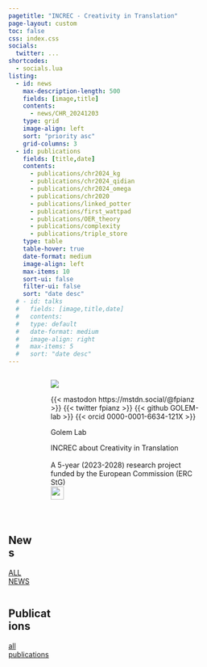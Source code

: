 ```yaml
---
pagetitle: "INCREC - Creativity in Translation"
page-layout: custom
toc: false
css: index.css
socials:
  twitter: ...
shortcodes:
  - socials.lua
listing: 
  - id: news
    max-description-length: 500
    fields: [image,title]
    contents: 
      - news/CHR_20241203
    type: grid
    image-align: left
    sort: "priority asc"
    grid-columns: 3
  - id: publications
    fields: [title,date]
    contents: 
      - publications/chr2024_kg
      - publications/chr2024_qidian
      - publications/chr2024_omega
      - publications/chr2020
      - publications/linked_potter
      - publications/first_wattpad
      - publications/OER_theory
      - publications/complexity
      - publications/triple_store
    type: table
    table-hover: true
    date-format: medium
    image-align: left
    max-items: 10
    sort-ui: false
    filter-ui: false
    sort: "date desc"
  # - id: talks
  #   fields: [image,title,date]
  #   contents: 
  #   type: default
  #   date-format: medium
  #   image-align: right
  #   max-items: 5
  #   sort: "date desc"
---
```




::: {.vspace}
:::




:::: {.columns}

::: {.column .col-v-center width="15%"}
:::



::: {.column .col-v-center width="70%"}


::: {.portrait}
![](static/img/avatar.png)

:::{.socials}
{{< mastodon https://mstdn.social/@fpianz >}}
{{< twitter fpianz >}}
{{< github GOLEM-lab >}}
{{< orcid 0000-0001-6634-121X >}}
:::

:::

::: {.h0}
Golem Lab
:::

::: {.termeh-intro}
INCREC about Creativity in Translation 
<br>
<br>
A 5-year (2023-2028) research project funded by the European Commission (ERC StG)
<br>
![](static/img/LOGO_ERC-FLAG_EU_.jpg){width=30%}

:::
:::{.about-link}
[MORE ABOUT THE INCREC PROJECT](about/)
:::
:::


::: {.vspace}
:::

::: {.column .col-v-center width="20%"}
:::

::::





::::{.columns}
::: {.home-section}
::: {.column .col-v-center width="15%"}
:::

::: {.column .col-v-center width="70%"}

## News
:::{#news}
:::

:::{.all-link}
[ALL NEWS](news/)
:::

:::
:::
::::

::::{.columns}
::: {.news-section}
::: {.column .col-v-center width="15%"}
:::

::: {.column .col-v-center width="70%"}

::: {.news-header}
<div class="ml-embedded" data-form="UeE8fD"></div>
:::
:::

:::

::::

::::{.columns}

::: {.home-section}
::: {.column .col-v-center width="15%"}
:::

::: {.column .col-v-center width="70%"}

## Publications
:::{#publication}
:::

::: {.all-link}
[all publications](publications/)
:::

:::
:::
::::
